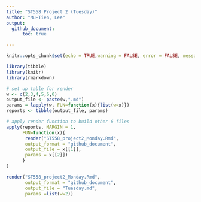 ```yaml
---
title: "ST558 Project 2 (Tuesday)"
author: "Mu-Tien, Lee"
output: 
  github_document:
      toc: true

---
```

```r
knitr::opts_chunk$set(echo = TRUE,warning = FALSE, error = FALSE, message=FALSE)
```

```r
library(tibble)
library(knitr)
library(rmarkdown)

# set up table for render 
w <- c(2,3,4,5,6,0)
output_file <- paste(w,".md")
params = lapply(w, FUN=function(x){list(w=x)})
reports <- tibble(output_file, params)

# apply render function to build other 6 files
apply(reports, MARGIN = 1,
      FUN=function(x){
       render("ST558_project2_Monday.Rmd",
       output_format = "github_document",
       output_file = x[[1]],
       params = x[[2]])
      }
)

```

```r
render("ST558_project2_Monday.Rmd",
       output_format = "github_document",
       output_file = "Tuesday.md",
       params =list(w=2))
```

